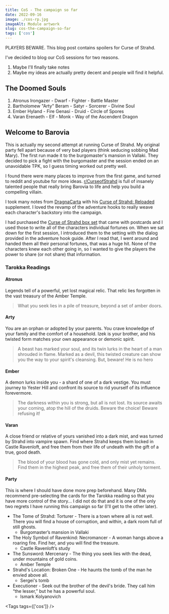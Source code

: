 ```yaml
---
title: CoS - The campaign so far
date: 2022-09-16
image: ./cos-rp.jpg
imageAlt: Module artwork
slug: cos-the-campaign-so-far
tags: ['cos']
---
```


PLAYERS BEWARE. This blog post contains spoilers for Curse of Strahd.

I've decided to blog our CoS sessions for two reasons.

1. Maybe I'll finally take notes
2. Maybe my ideas are actually pretty decent and people will find it helpful.

## The Doomed Souls

1. Atronus Irongazer - Dwarf - Fighter - Battle Master
2. Bartholomew "Arty" Beram - Satyr - Sorcerer - Divine Soul
3. Ember Hyland - Fire Genasi - Druid - Circle of Spores
4. Varan Erenaeth - Elf - Monk - Way of the Ascendent Dragon

## Welcome to Barovia

This is actually my second attempt at running Curse of Strahd. My original party fell apart because of very bad players (think seducing sobbing Mad Mary). The first run made it to the burgomaster's mansion in Vallaki. They decided to pick a fight with the burgomaster and the session ended on an unavoidable TPK, so I guess timing worked out pretty well.

I found there were many places to improve from the first game, and turned to reddit and youtube for more ideas. [r/CurseofStrahd](https://www.reddit.com/r/CurseofStrahd/) is full of insanely talented people that really bring Barovia to life and help you build a compelling villain.

I took many notes from [DragnaCarta](https://www.reddit.com/user/DragnaCarta/) with his [Curse of Strahd: Reloaded](https://www.reddit.com/r/CurseofStrahd/comments/9bpzbh/curse_of_strahd_reloaded_compilation_thread/) supplement. I loved the revamp of the adventure hooks to really weave each character's backstory into the campaign.

I had purchased the [Curse of Strahd box set](https://smile.amazon.com/Curse-Strahd-Revamped-Premium-Dungeons/dp/0786967153/) that came with postcards and I used those to write all of the characters individual fortunes on. When we sat down for the first session, I introduced them to the setting with the dialog provided in the adventure hook guide. After I read that, I went around and handed them all their personal fortunes, that was a huge hit. None of the characters knew each other going in, so I wanted to give the players the power to share (or not share) that information.

### Tarokka Readings

#### Atronus

Legends tell of a powerful, yet lost magical relic. That relic lies forgotten in the vast treasury of the Amber Temple.

> What you seek lies in a pile of treasure, beyond a set of amber doors.

#### Arty

You are an orphan or adopted by your parents. You crave knowledge of your family and the comfort of a household. Izek is your brother, and his twisted form matches your own appearance or demonic spirit.

> A beast has marked your soul, and its twin lurks in the heart of a man shrouded in flame. Marked as a devil, this twisted creature can show you the way to your spirit's cleansing. But, beware! He is no hero

#### Ember

A demon lurks inside you - a shard of one of a dark vestige. You must journey to Yester Hill and confront its source to rid yourself of its influence forevermore.

> The darkness within you is strong, but all is not lost. Its source awaits your coming, atop the hill of the druids. Beware the choice! Beware refusing it!

#### Varan

A close friend or relative of yours vanished into a dark mist, and was turned by Strahd into vampire spawn. Find where Strahd keeps them locked in Castle Ravenloft, and free them from their life of undeath with the gift of a true, good death.

> The blood of your blood has gone cold, and only mist yet remains. Find them in the highest peak, and free them of their unholy torment.

#### Party

This is where I should have done more prep beforehand. Many DMs recommend pre-selecting the cards for the Tarokka reading so that you have more control of the story... I did not do that and it is one of the only two regrets I have running this campaign so far (I'll get to the other later).

- The Tome of Strahd: Torturer - There is a town where all is not well. There you will find a house of corruption, and within, a dark room full of still ghosts.
  - Burgomaster’s mansion in Vallaki
- The Holy Symbol of Ravenkind: Necromancer - A woman hangs above a roaring fire. Find her, and you will find the treasure.
  - Castle Ravenloft’s study
- The Sunsword: Mercenary - The thing you seek lies with the dead, under mountains of gold coins.
  - Amber Temple
- Strahd's Location: Broken One - He haunts the tomb of the man he envied above all.
  - Sergei's tomb
- Executioner - Seek out the brother of the devil's bride. They call him “the lesser,” but he has a powerful soul.
  - Ismark Kolyanovich

<Tags tags={['cos']} />
